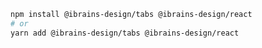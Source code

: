 ```bash
npm install @ibrains-design/tabs @ibrains-design/react
# or
yarn add @ibrains-design/tabs @ibrains-design/react
```
